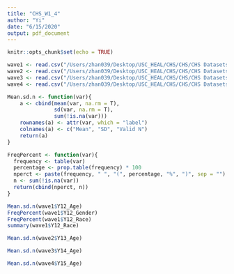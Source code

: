 ```yaml
---
title: "CHS_W1_4"
author: "Yi"
date: "6/15/2020"
output: pdf_document
---
```


```r
knitr::opts_chunk$set(echo = TRUE)
```

```r
wave1 <- read.csv("/Users/zhan039/Desktop/USC_HEAL/CHS/CHS/CHS Datasets/Wave 1/CHS_Y12.csv")
wave2 <- read.csv("/Users/zhan039/Desktop/USC_HEAL/CHS/CHS/CHS Datasets/Wave 2/CHS_Y13.csv")
wave3 <- read.csv("/Users/zhan039/Desktop/USC_HEAL/CHS/CHS/CHS Datasets/Wave 3/CHS_Y14.csv")
wave4 <- read.csv("/Users/zhan039/Desktop/USC_HEAL/CHS/CHS/CHS Datasets/Wave 4/CHS_Y15.csv")
```

```r
Mean.sd.n <- function(var){
    a <- cbind(mean(var, na.rm = T), 
               sd(var, na.rm = T),
               sum(!is.na(var)))
    rownames(a) <- attr(var, which = "label")
    colnames(a) <- c("Mean", "SD", "Valid N")
    return(a)
}

FreqPercent <- function(var){
  frequency <- table(var)
  percentage <- prop.table(frequency) * 100
  nperct <- paste(frequency, " ", "(", percentage, "%", ")", sep = "")
  n <- sum(!is.na(var))
  return(cbind(nperct, n))
}
```


```r
Mean.sd.n(wave1$Y12_Age)
FreqPercent(wave1$Y12_Gender)
FreqPercent(wave1$Y12_Race)
summary(wave1$Y12_Race)

Mean.sd.n(wave2$Y13_Age)

Mean.sd.n(wave3$Y14_Age)

Mean.sd.n(wave4$Y15_Age)
```

